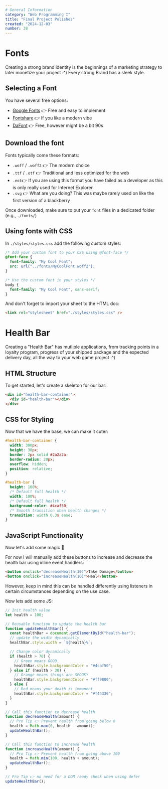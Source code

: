 ```yaml
---
# General Information
category: "Web Programming I"
title: "Final Project Polishes"
created: "2024-12-03"
number: 38
---
```


# Fonts

Creating a strong brand identity is the beginnings of a marketing strategy to later monetize your project :^) Every strong Brand has a sleek style.

## Selecting a Font

You have several free options:

- [Google Fonts](https://fonts.google.com/) 👉 Free and easy to implement
- [Fontshare](https://www.fontshare.com/) 👉 If you like a modern vibe
- [DaFont](https://www.dafont.com/) 👉 Free, however might be a bit 90s

## Download the font

Fonts typically come these formats:

- `.woff` / `.woff2` 👉 The modern choice
- `.ttf` / `.otf` 👉 Traditional and less optimized for the web
- `.eot`👉 If you are using this format you have failed as a developer as this is only really used for Internet Explorer.
- `.svg` 👉 What are you doing? This was maybe rarely used on like the first version of a blackberry

Once downloaded, make sure to put your `font` files in a dedicated folder (e.g., `./fonts/`)

## Using fonts with CSS

In `./styles/styles.css` add the following custom styles:

```css
/* Add your custom font to your CSS using @font-face */
@font-face {
  font-family: "My Cool Font";
  src: url("../fonts/MyCoolFont.woff2");
}

/* Use the custom font in your styles */
body {
  font-family: "My Cool Font", sans-serif;
}
```

And don't forget to import your sheet to the HTML doc:

```html
<link rel="stylesheet" href="./styles/styles.css" />
```

# Health Bar

Creating a "Health Bar" has mutliple applications, from tracking points in a loyalty program, progress of your shipped package and the expected delivery day, all the way to your web game project :^)

## HTML Structure

To get started, let's create a skeleton for our bar:

```html
<div id="health-bar-container">
  <div id="health-bar"></div>
</div>
```

## CSS for Styling

Now that we have the base, we can make it cuter:

```css
#health-bar-container {
  width: 300px;
  height: 30px;
  border: 2px solid #2a2a2a;
  border-radius: 20px;
  overflow: hidden;
  position: relative;
}

#health-bar {
  height: 100%;
  /* Default full health */
  width: 100%;
  /* Default full health */
  background-color: #4caf50;
  /* Smooth transition when health changes */
  transition: width 0.3s ease;
}
```

## JavaScript Functionality

Now let's add some magic 🤹

For now I will manually add these buttons to increase and decrease the health bar using inline event handlers:

```html
<button onclick="decreaseHealth(10)">Take Damage</button>
<button onclick="increaseHealth(10)">Heal</button>
```

However, keep in mind this can be handled differently using listeners in certain circumstances depending on the use case.

Now lets add some JS:

```js
// Init health value
let health = 100;

// Reusable function to update the health bar
function updateHealthBar() {
  const healthBar = document.getElementById("health-bar");
  // update the width dynamically
  healthBar.style.width = `${health}%`;

  // Change color dynamically
  if (health > 70) {
    // Green means GOOD
    healthBar.style.backgroundColor = "#4caf50";
  } else if (health > 30) {
    // Orange means things are SPOOKY
    healthBar.style.backgroundColor = "#ff9800";
  } else {
    // Red means your death is immanent
    healthBar.style.backgroundColor = "#f44336";
  }
}

// Call this function to decrease health
function decreaseHealth(amount) {
  // Pro Tip 👉 Prevent health from going below 0
  health = Math.max(0, health - amount);
  updateHealthBar();
}

// Call this function to increase health
function increaseHealth(amount) {
  // Pro Tip 👉 Prevent health from going above 100
  health = Math.min(100, health + amount);
  updateHealthBar();
}

// Pro Tip 👉 no need for a DOM ready check when using defer
updateHealthBar();
```
